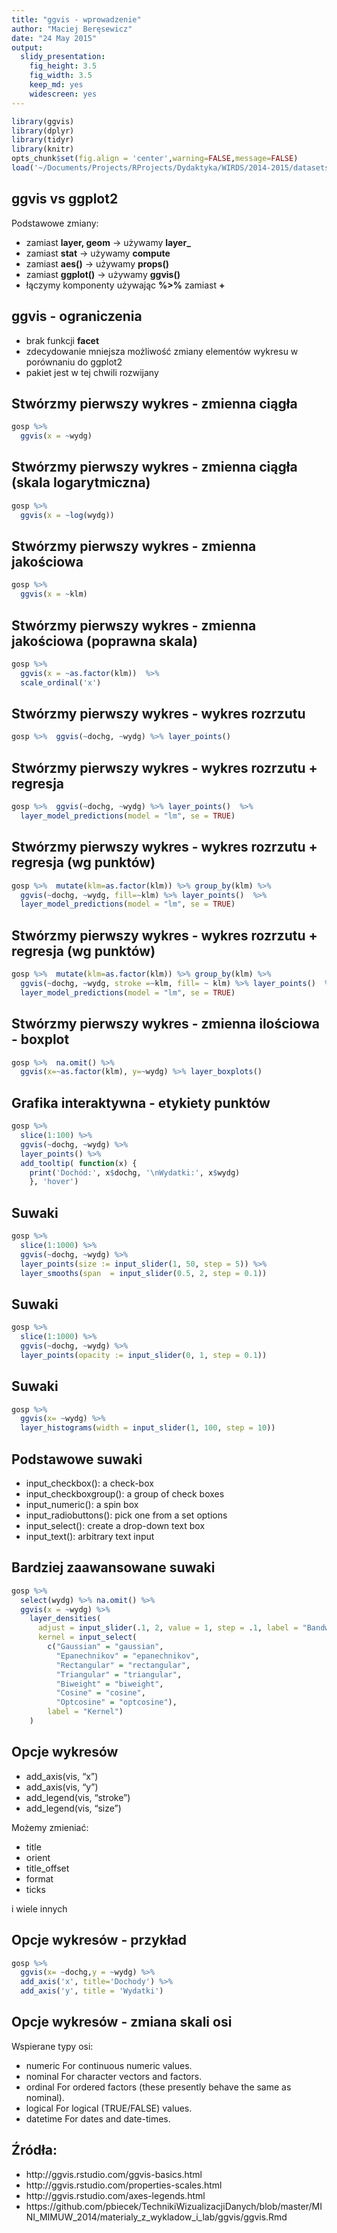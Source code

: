 ```yaml
---
title: "ggvis - wprowadzenie"
author: "Maciej Beręsewicz"
date: "24 May 2015"
output:
  slidy_presentation: 
    fig_height: 3.5
    fig_width: 3.5
    keep_md: yes
    widescreen: yes
---
```


```r
library(ggvis)
library(dplyr)
library(tidyr)
library(knitr)
opts_chunk$set(fig.align = 'center',warning=FALSE,message=FALSE)
load('~/Documents/Projects/RProjects/Dydaktyka/WIRDS/2014-2015/datasets/gospodarstwa.rda')
```

## ggvis vs ggplot2

Podstawowe zmiany:

* zamiast **layer, geom** -> używamy **layer_** 
* zamiast **stat** -> używamy **compute**
* zamiast **aes()** -> używamy **props()**
* zamiast **ggplot()** -> używamy **ggvis()**
* łączymy komponenty używając **%>%** zamiast **+**

## ggvis - ograniczenia

* brak funkcji **facet**
* zdecydowanie mniejsza możliwość zmiany elementów wykresu w porównaniu do ggplot2
* pakiet jest w tej chwili rozwijany

## Stwórzmy pierwszy wykres - zmienna ciągła

```r
gosp %>%
  ggvis(x = ~wydg) 
```

## Stwórzmy pierwszy wykres - zmienna ciągła (skala logarytmiczna)

```r
gosp %>%
  ggvis(x = ~log(wydg))
```

## Stwórzmy pierwszy wykres - zmienna jakościowa

```r
gosp %>%
  ggvis(x = ~klm) 
```

## Stwórzmy pierwszy wykres - zmienna jakościowa (poprawna skala)

```r
gosp %>%
  ggvis(x = ~as.factor(klm))  %>%
  scale_ordinal('x')
```

## Stwórzmy pierwszy wykres - wykres rozrzutu

```r
gosp %>%  ggvis(~dochg, ~wydg) %>% layer_points()
```

## Stwórzmy pierwszy wykres - wykres rozrzutu + regresja

```r
gosp %>%  ggvis(~dochg, ~wydg) %>% layer_points()  %>%
  layer_model_predictions(model = "lm", se = TRUE)
```

## Stwórzmy pierwszy wykres - wykres rozrzutu + regresja (wg punktów)

```r
gosp %>%  mutate(klm=as.factor(klm)) %>% group_by(klm) %>%
  ggvis(~dochg, ~wydg, fill=~klm) %>% layer_points()  %>%
  layer_model_predictions(model = "lm", se = TRUE)
```

## Stwórzmy pierwszy wykres - wykres rozrzutu + regresja (wg punktów)

```r
gosp %>%  mutate(klm=as.factor(klm)) %>% group_by(klm) %>%
  ggvis(~dochg, ~wydg, stroke =~klm, fill= ~ klm) %>% layer_points()  %>%
  layer_model_predictions(model = "lm", se = TRUE)
```

## Stwórzmy pierwszy wykres - zmienna ilościowa - boxplot

```r
gosp %>%  na.omit() %>% 
  ggvis(x=~as.factor(klm), y=~wydg) %>% layer_boxplots() 
```

## Grafika interaktywna - etykiety punktów

```r
gosp %>%  
  slice(1:100) %>%
  ggvis(~dochg, ~wydg) %>% 
  layer_points() %>%
  add_tooltip( function(x) {
    print('Dochód:', x$dochg, '\nWydatki:', x$wydg)
    }, 'hover')
```

## Suwaki

```r
gosp %>%
  slice(1:1000) %>%
  ggvis(~dochg, ~wydg) %>% 
  layer_points(size := input_slider(1, 50, step = 5)) %>%
  layer_smooths(span  = input_slider(0.5, 2, step = 0.1))
```

## Suwaki

```r
gosp %>%
  slice(1:1000) %>%
  ggvis(~dochg, ~wydg) %>% 
  layer_points(opacity := input_slider(0, 1, step = 0.1))
```

## Suwaki

```r
gosp %>%
  ggvis(x= ~wydg) %>%
  layer_histograms(width = input_slider(1, 100, step = 10)) 
```

## Podstawowe suwaki

* input_checkbox(): a check-box
* input_checkboxgroup(): a group of check boxes
* input_numeric(): a spin box
* input_radiobuttons(): pick one from a set options
* input_select(): create a drop-down text box
* input_text(): arbitrary text input

## Bardziej zaawansowane suwaki

```r
gosp %>% 
  select(wydg) %>% na.omit() %>%
  ggvis(x = ~wydg) %>%
    layer_densities(
      adjust = input_slider(.1, 2, value = 1, step = .1, label = "Bandwidth adjustment"),
      kernel = input_select(
        c("Gaussian" = "gaussian",
          "Epanechnikov" = "epanechnikov",
          "Rectangular" = "rectangular",
          "Triangular" = "triangular",
          "Biweight" = "biweight",
          "Cosine" = "cosine",
          "Optcosine" = "optcosine"),
        label = "Kernel")
    )
```

## Opcje wykresów

* add_axis(vis, "x")
* add_axis(vis, "y")
* add_legend(vis, "stroke")
* add_legend(vis, "size")

Możemy zmieniać: 

* title
* orient
* title_offset
* format
* ticks

i wiele innych

## Opcje wykresów - przykład

```r
gosp %>%
  ggvis(x= ~dochg,y = ~wydg) %>%
  add_axis('x', title='Dochody') %>%
  add_axis('y', title = 'Wydatki')
```

## Opcje wykresów - zmiana skali osi

Wspierane typy osi:

* numeric For continuous numeric values.
* nominal For character vectors and factors.
* ordinal For ordered factors (these presently behave the same as nominal).
* logical For logical (TRUE/FALSE) values.
* datetime For dates and date-times.

## Źródła:

* http://ggvis.rstudio.com/ggvis-basics.html 
* http://ggvis.rstudio.com/properties-scales.html
* http://ggvis.rstudio.com/axes-legends.html
* https://github.com/pbiecek/TechnikiWizualizacjiDanych/blob/master/MINI_MIMUW_2014/materialy_z_wykladow_i_lab/ggvis/ggvis.Rmd
